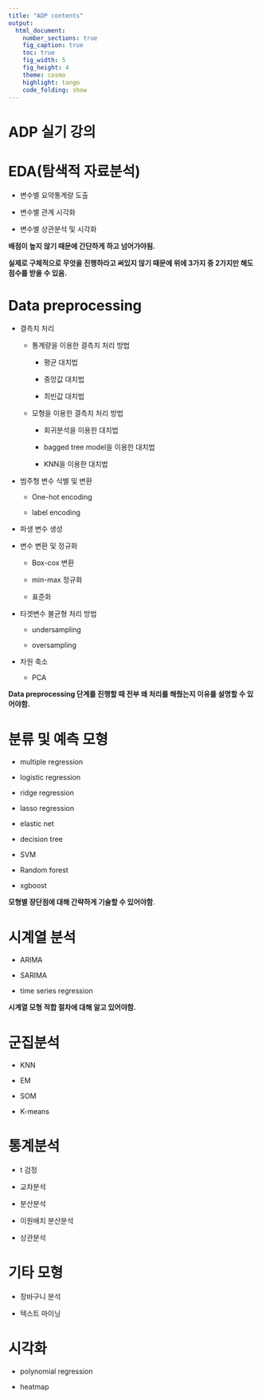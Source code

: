 ```yaml
---
title: "ADP contents"
output:
  html_document:
    number_sections: true
    fig_caption: true
    toc: true
    fig_width: 5
    fig_height: 4
    theme: cosmo
    highlight: tango
    code_folding: show
---
```


# ADP 실기 강의

# EDA(탐색적 자료분석)

-   변수별 요약통계량 도출

-   변수별 관계 시각화

-   변수별 상관분석 및 시각화

**배점이 높지 않기 때문에 간단하게 하고 넘어가야됨.**

**실제로 구체적으로 무엇을 진행하라고 써있지 않기 때문에 위에 3가지 중 2가지만 해도 점수를 받을 수 있음.**

# Data preprocessing

-   결측치 처리

    -   통계량을 이용한 결측치 처리 방법

        -   평균 대치법

        -   중앙값 대치법

        -   최빈값 대치법

    -   모형을 이용한 결측치 처리 방법

        -   회귀분석을 이용한 대치법

        -   bagged tree model을 이용한 대치법

        -   KNN을 이용한 대치법

-   범주형 변수 식별 및 변환

    -   One-hot encoding

    -   label encoding

-   파생 변수 생성

-   변수 변환 및 정규화

    -   Box-cox 변환

    -   min-max 정규화

    -   표준화

-   타겟변수 불균형 처리 방법

    -   undersampling

    -   oversampling

-   차원 축소

    -   PCA

**Data preprocessing 단계를 진행할 때 전부 왜 처리를 해줬는지 이유를 설명할 수 있어야함.**

# 분류 및 예측 모형

-   multiple regression

-   logistic regression

-   ridge regression

-   lasso regression

-   elastic net

-   decision tree

-   SVM

-   Random forest

-   xgboost

**모형별 장단점에 대해 간략하게 기술할 수 있어야함**.

# 시계열 분석

-   ARIMA

-   SARIMA

-   time series regression

**시계열 모형 적합 절차에 대해 알고 있어야함.**

# 군집분석

-   KNN

-   EM

-   SOM

-   K-means

# 통계분석

-   t 검정

-   교차분석

-   분산분석

-   이원배치 분산분석

-   상관분석

# 기타 모형

-   장바구니 분석

-   텍스트 마이닝

# 시각화 

-   polynomial regression

-   heatmap
